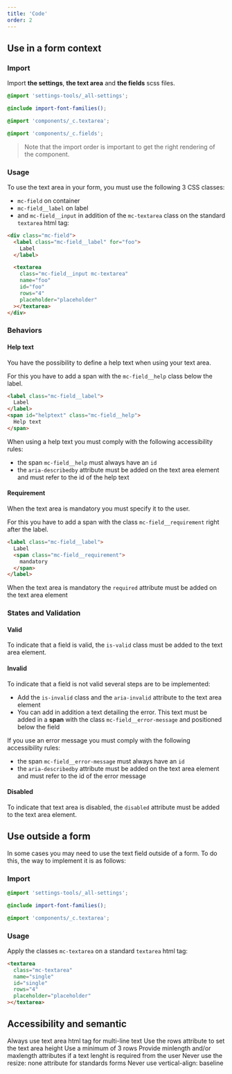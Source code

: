 ```yaml
---
title: 'Code'
order: 2
---
```


## Use in a form context

### Import

Import **the settings**, **the text area** and **the fields** scss files.


```scss
@import 'settings-tools/_all-settings';

@include import-font-families();

@import 'components/_c.textarea';

@import 'components/_c.fields';
```

> Note that the import order is important to get the right rendering of the component.

### Usage

To use the text area in your form, you must use the following 3 CSS classes:

- `mc-field` on container
- `mc-field__label` on label
- and `mc-field__input` in addition of the `mc-textarea` class  on the standard `textarea` html tag:

```html
<div class="mc-field">
  <label class="mc-field__label" for="foo">
    Label
  </label>

  <textarea
    class="mc-field__input mc-textarea"
    name="foo"
    id="foo"
    rows="4"
    placeholder="placeholder"
  ></textarea>
</div>
```

<Preview path="default" />

### Behaviors

#### Help text

You have the possibility to define a help text when using your text area.

For this you have to add a span with the `mc-field__help` class below the label.

```html
<label class="mc-field__label">
  Label
</label>
<span id="helptext" class="mc-field__help">
  Help text
</span>
```

<Highlight theme="tips" title="Accessibility rules">

  When using a help text you must comply with the following accessibility rules:
  - the span `mc-field__help` must always have an `id`
  - the `aria-describedby` attribute must be added on the text area element and must refer to the id of the help text

</Highlight>

<Preview path="help-text" />

#### Requirement

When the text area is mandatory you must specify it to the user.

For this you have to add a span with the class `mc-field__requirement` right after the label.

```html
<label class="mc-field__label">
  Label
  <span class="mc-field__requirement">
    mandatory
  </span>
</label>
```

<Highlight theme="tips" title="Semantic rule">

  When the text area is mandatory the `required` attribute must be added on the text area element

</Highlight>

<Preview path="requirement" />

### States and Validation

#### Valid

To indicate that a field is valid, the `is-valid` class must be added to the text area element.

<Preview path="valid" />

#### Invalid

To indicate that a field is not valid several steps are to be implemented:

- Add the `is-invalid` class and the `aria-invalid` attribute to the text area element
- You can add in addition a text detailing the error. This text must be added in a **span** with the class `mc-field__error-message` and positioned below the field

<Highlight theme="tips" title="Accessibility rules">

  If you use an error message you must comply with the following accessibility rules:
  - the span `mc-field__error-message` must always have an `id`
  - the `aria-describedby` attribute must be added on the text area element and must refer to the id of the error message

</Highlight>

<Preview path="invalid" />

#### Disabled

To indicate that text area is disabled, the `disabled` attribute must be added to the text area element.

<Preview path="disabled" />

## Use outside a form

In some cases you may need to use the text field outside of a form. To do this, the way to implement it is as follows:

### Import

```scss
@import 'settings-tools/_all-settings';

@include import-font-families();

@import 'components/_c.textarea';
```

### Usage

Apply the classes `mc-textarea` on a standard `textarea` html tag:

```html
<textarea
  class="mc-textarea"
  name="single"
  id="single"
  rows="4"
  placeholder="placeholder"
></textarea>
```

<Preview path="single" />

## Accessibility and semantic

<HintItem>
  Always use text area html tag for multi-line text
</HintItem>
<HintItem>
  Use the rows attribute to set the text area height
</HintItem>
<HintItem>
  Use a minimum of 3 rows
</HintItem>
<HintItem>
  Provide minlength and/or maxlength attributes if a text lenght is required from the user
</HintItem>
<HintItem dont>
  Never use the resize: none attribute for standards forms
</HintItem>
<HintItem dont>
  Never use vertical-align: baseline
</HintItem>

